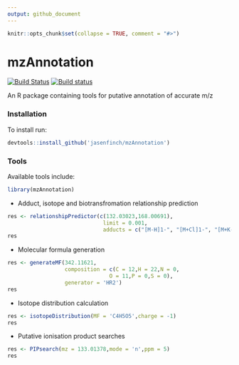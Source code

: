 ```yaml
---
output: github_document
---
```


```r
knitr::opts_chunk$set(collapse = TRUE, comment = "#>")
```

# mzAnnotation

[![Build Status](https://travis-ci.org/jasenfinch/mzAnnotation.svg?branch=devel)](https://travis-ci.org/jasenfinch/mzAnnotation) 
[![Build status](https://ci.appveyor.com/api/projects/status/b9wgaej0u690ls20/branch/devel?svg=true)](https://ci.appveyor.com/project/jasenfinch/mzannotation/branch/devel)

An R package containing tools for putative annotation of accurate m/z

### Installation

To install run:
```R
devtools::install_github('jasenfinch/mzAnnotation')
```

### Tools

Available tools include:

```r
library(mzAnnotation)
```

* Adduct, isotope and biotransfromation relationship prediction
```r
res <- relationshipPredictor(c(132.03023,168.00691),
                              limit = 0.001,
                              adducts = c("[M-H]1-", "[M+Cl]1-", "[M+K-2H]1-"))
res
```

* Molecular formula generation
```r
res <- generateMF(342.11621,
                  composition = c(C = 12,H = 22,N = 0,
                                O = 11,P = 0,S = 0),
                  generator = 'HR2')
res
```

* Isotope distribution calculation
```r
res <- isotopeDistribution(MF = 'C4H5O5',charge = -1)
res
```

* Putative ionisation product searches
```r
res <- PIPsearch(mz = 133.01378,mode = 'n',ppm = 5)
res
```